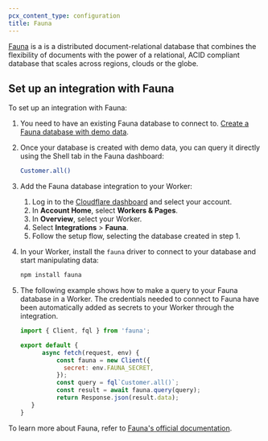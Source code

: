 ```yaml
---
pcx_content_type: configuration
title: Fauna
---
```



[Fauna](https://fauna.com/) is a is a distributed document-relational database that combines the flexibility of documents with the power of a relational, ACID compliant database that scales across regions, clouds or the globe.

<Render file="database_integrations_definition" />

## Set up an integration with Fauna

To set up an integration with Fauna:

1. You need to have an existing Fauna database to connect to. [Create a Fauna database with demo data](https://docs.fauna.com/fauna/current/get-started/quick-start/?lang=javascript#create-a-database).

2. Once your database is created with demo data, you can query it directly using the Shell tab in the Fauna dashboard:

   ```sh
   Customer.all()
   ```

3. Add the Fauna database integration to your Worker:

   1. Log in to the [Cloudflare dashboard](https://dash.cloudflare.com) and select your account.
   2. In **Account Home**, select **Workers & Pages**.
   3. In **Overview**, select your Worker.
   4. Select **Integrations** > **Fauna**.
   5. Follow the setup flow, selecting the database created in step 1.

4. In your Worker, install the `fauna` driver to connect to your database and start manipulating data:

   ```sh
   npm install fauna
   ```

5. The following example shows how to make a query to your Fauna database in a Worker. The credentials needed to connect to Fauna have been automatically added as secrets to your Worker through the integration.

   ```javascript
   import { Client, fql } from 'fauna';

   export default {
		 async fetch(request, env) {
			 const fauna = new Client({
	 		   secret: env.FAUNA_SECRET,
			 });
			 const query = fql`Customer.all()`;
			 const result = await fauna.query(query);
			 return Response.json(result.data);
      }
   }
   ```

To learn more about Fauna, refer to [Fauna's official documentation](https://docs.fauna.com/).